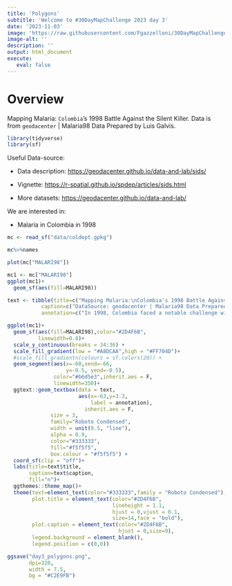 ```yaml
---
title: 'Polygons'
subtitle: 'Welcome to #30DayMapChallenge 2023 day 3'
date: '2023-11-03'
image: 'https://raw.githubusercontent.com/Fgazzelloni/30DayMapChallenge/master/2023/day3_polygons/day3_polygons.png'
image-alt: ''
description: ''
output: html_document
execute: 
   eval: false
---
```


# Overview

Mapping Malaria: `Colombia`'s 1998 Battle Against the Silent Killer. Data is from `geodacenter` | Malaria98 Data Prepared by Luis Galvis.

```r
library(tidyverse)
library(sf)
```

Useful Data-source: 

- Data description: <https://geodacenter.github.io/data-and-lab/sids/>
- Vignette: <https://r-spatial.github.io/spdep/articles/sids.html>

- More datasets: <https://geodacenter.github.io/data-and-lab/>


We are interested in:

- Malaria in Colombia in 1998


```r
mc <- read_sf("data/coldept.gpkg")
```

```r
mc%>%names
```



```r
plot(mc["MALARI98"])
```

```r
mc1 <- mc["MALARI98"]
ggplot(mc1)+
  geom_sf(aes(fill=MALARI98))
```


```r
text <- tibble(title=c("Mapping Malaria:\nColombia's 1998 Battle Against the Silent Killer"),
           caption=c("DataSource: geodacenter | Malaria98 Data Prepared by Luis Galvis\n#30DayMapChallenge 2023 Day3 Polygons | Map: @fgazzelloni"),
           annotation=c("In 1998, Colombia faced a notable challenge with malaria incidence. While the disease persisted in many parts of the country, the situation was relatively better compared to some high-burden countries in sub-Saharan Africa. Malaria incidence rates were significant, but they were considerably lower than those reported in some of the hardest-hit regions globally. Despite this relatively lower burden, malaria remained a concern in Colombia, and efforts to combat the disease were still critical. The country, like many others, continued to work on strategies for prevention, diagnosis, and treatment, with a focus on reducing the impact of this infectious disease on its population."))
```



```r
ggplot(mc1)+
  geom_sf(aes(fill=MALARI98),color="#2D4F6B",
          linewidth=0.8)+
  scale_y_continuous(breaks = 34:36) +
  scale_fill_gradient(low = "#A8DCAA",high = "#FF704D")+
  #scale_fill_gradientn(colours = sf.colors(20)) +
  geom_segment(aes(x=-60,xend=-66,
                   y=-0.5, yend=-0.5),
               color="#b6d5e3",inherit.aes = F,
               linewidth=350)+
  ggtext::geom_textbox(data = text,
                       aes(x=-63,y=3.3,
                           label = annotation),
                         inherit.aes = F,
              size = 3, 
              family="Roboto Condensed",
              width = unit(9.5, "line"), 
              alpha = 0.9,
              color="#333333",
              fill="#f5f5f5",
              box.colour = "#f5f5f5") +
  coord_sf(clip = "off")+
  labs(title=text$title,
       caption=text$caption,
       fill="n")+
  ggthemes::theme_map()+
  theme(text=element_text(color="#333333",family = "Roboto Condensed"),
        plot.title = element_text(color="#2D4F6B",
                                  lineheight = 1.1,
                                  hjust = 0,vjust = 0.1,
                                  size=14,face = "bold"),
        plot.caption = element_text(color="#2D4F6B",
                                    hjust = 0,size=9),
        legend.background = element_blank(),
        legend.position = c(0,0))
```

```r
ggsave("day3_polygons.png",
       dpi=320,
       width = 7.5,
       bg = "#C2E9FB")
```

